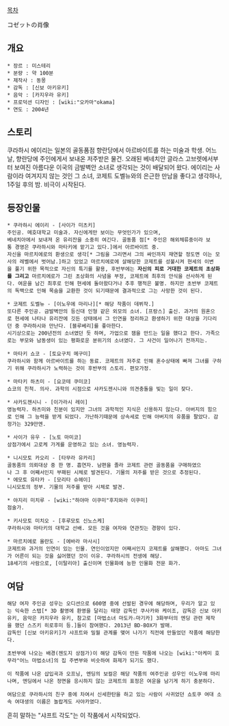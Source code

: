 [[목차]]

コゼットの肖像

== 개요 ==

 * 장르 : 미스테리
 * 분량 : 약 100분
 * 제작사 : 동몽
 * 감독 : [신보 아키유키]
 * 음악 : [카지우라 유키]
 * 프로덕션 디자인 : [wiki:"오카마"okama]
 * 연도 : 2004년

== 스토리 ==

쿠라하시 에이리는 일본의 골동품점 향란당에서 아르바이트를 하는 미술과 학생. 
어느 날, 향란당에 주인에게서 보내온 저주받은 물건. 
오래된 베네치안 글라스 고브렛에서부터 보여진 아름다운 이국의 금발벽안 소녀로 생각되는 것이 배달되어 왔다. 
에이리는 사람이라 여겨지지 않는 것인 그 소녀, 코제트 도벨뉴와의 은근한 만남을 좋다고 생각하나, 1주일 후의 밤. 비극이 시작된다. 

== 등장인물 ==

 * 쿠라하시 에이리 - [사이가 미츠키]
 주인공. 메호대학교 미술과. 자신에게만 보이는 무엇인가가 있으며, 
 베네치아에서 보내져 온 유리잔을 소중히 여긴다. 골동품 점[* 주인은 해외체류중이라 보통 경영은 쿠라하시와 마타키에 맡기고 있다.]에서 아르바이트 중.
 자신을 마르치에로의 환생으로 생각[* 그림을 그리면서 그의 싸인까지 재연할 정도면 이는 모사의 레벨에서 벗어남.]하고 있었고 마르치에로에 살해당한 코제트를 성불시켜 현세의 이변을 풀기 위한 목적으로 자신의 특기를 활용, 후반부에는 '''자신의 피로 거대한 코제트의 초상화를 그리고''' 마르치에로가 그린 초상화의 사념을 부정, 코제트에 최후의 안식을 선사하게 된다. 여운을 남긴 최후로 인해 현세에 돌아왔다거나 추후 행적은 불명. 하지만 초반부 코제트의 독백으로 인해 목숨을 교환한 것이 되기때문에 결과적으로 그는 사망한 것이 된다.

 * 코제트 도벨뉴 - [이노우에 마리나][* 해당 작품이 데뷔작.]
 또다른 주인공. 금발벽안의 등신대 인형 같은 외모의 소녀. [프랑스] 출신. 과거의 원혼으로 현세에 나타나 유리잔에 깃든 상태에서 그 인연을 정리하고 환생하기 위한 대상을 기다리던 중 쿠라하시와 만난다. [블루베리]를 좋아한다.
 시기상으로는 200년전의 소녀였던 듯 하며, 가업으로 잼을 만드는 일을 했다고 한다. 가족으로는 부모와 남동생이 있는 평화로운 분위기의 소녀였다. 그 사건이 일어나기 전까지는.

 * 마타키 쇼코 - [토요구치 메구미]
 쿠라하시와 함께 아르바이트를 하는 동료. 코제트의 저주로 인해 혼수상태에 빠져 그녀를 구하기 위해 쿠라하시가 노력하는 것이 후반부의 스토리. 편모가정.

 * 마타키 하츠미 - [요코테 쿠미코]
 쇼코의 친척. 의사. 과학의 시점으로 샤카도젠시니와 의견충돌을 빚는 일이 잦다.

 * 샤카도젠시니 - [이가라시 레이]
 영능력자. 하츠미와 친분이 있지만 그녀의 과학적인 지식은 신용하지 않는다. 아버지의 힘으로 인해 그 능력을 받게 되었다. 가난하기때문에 상속세로 인해 아버지의 유품을 팔았다. 감정가는 329만엔.

 * 사이가 유우 - [노토 마미코]
 상점가에서 고로케 가게를 운영하고 있는 소녀. 영능력자.

 * 니시모토 카오리 - [타무라 유카리]
 골동품의 의뢰대상 중 한 명. 흡연자. 남편을 졸라 코제트 관련 골동품을 구매하였으나 그 후 어째서인지 부패된 시체로 발견된다. 기물의 저주를 받은 것으로 추정된다.
 * 에모토 유타카 - [모리타 슈헤이]
 니시모토의 정부. 기물의 저주를 받아 시체로 발견.

 * 야지리 미치루 - [wiki:"하야마 이쿠미"후지와라 이쿠미]
 점술가.

 * 키사모토 미치오 - [후루모토 신노스케]
 쿠라하시와 마타키의 대학교 선배. 모든 것을 여자와 연관짓는 경향이 있다.

 * 마르치에로 올란도 - [에바라 마사시]
 코제트와 과거의 인연이 있는 인물. 연인이었지만 어째서인지 코제트를 살해했다. 아마도 그녀가 어른이 되는 것을 싫어했던 것이 이유. 쿠라하시의 전생에 해당.
 18세기의 사람으로, [이탈리아] 출신이며 인물화에 능한 인물화 전문 화가.

== 여담 ==
 해당 여자 주인공 성우는 오디션으로 600명 중에 선발된 경우에 해당하며, 우리가 알고 있는 익숙한 스탭[* 3D 촬영에 환영을 달리는 태양 감독인 쿠사카와 케이조, 감독은 신보 아키유키, 음악은 카지우라 유키, 참고로 [마법소녀 마도카☆마기카] 3화부터의 엔딩 관련 제작을 했던 스즈키 히로후미 등.]들이 참여했다. 2013년 BD-BOX가 발매.
 감독인 [신보 아키유키]가 샤프트와 밀월 관계를 맺어 나가기 직전에 만들었던 작품에 해당한다.

 초반부에 나오는 배경(젠도지 상점가)이 해당 감독이 만든 작품에 나오는 [wiki:"아케미 호무라"어느 마법소녀]의 집 주변부와 비슷하여 화제가 되기도 했다.

 이 작품에 나온 삽입곡과 오프닝, 엔딩의 보컬은 해당 작품의 여주인공 성우인 이노우에 마리나며, 엔딩에서 나온 정면을 응시하지 않는 코제트의 표정은 여운을 남기게 하기 충분하다.

 여담으로 쿠라하시의 친구 중에 차여서 신세한탄을 하고 있는 사람이 사귀었던 쇼토쿠 여대 소속 여대생의 이름은 놀랍게도 사야카였다.

흔히 말하는 "샤프트 각도"는 이 작품에서 시작되었다.
